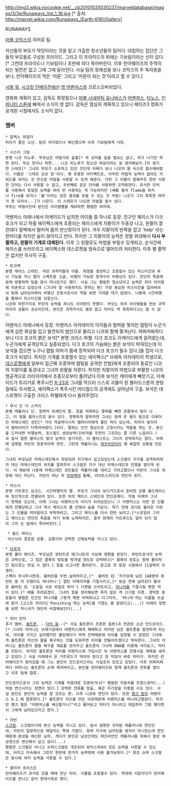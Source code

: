 http://img3.wikia.nocookie.net/__cb20101025030237/marveldatabase/images/3/3e/Runaways_Vol_1_18.jpg
[* 출처: http://marvel.wikia.com/Runaways_(Earth-616)/Gallery]

RUNAWAYS

[[마블 코믹스]]의 히어로 팀.

자신들의 부모가 악당이라는 것을 알고 가출한 청소년들의 팀이다. 대립하는 집단은 그들의 부모들로 구성된 프라이드. 그리고 이 프라이드의 뒤에는 기보림이라는 신이 있다.[* 그런데 프라이드나 기보림이나 초반에 죄다 죽어버린다. 이후 런어웨이즈의 주적이 되는 빌런은 없고 그때 그때 달라진다. 사실 팀의 정체성을 보나 코믹스의 주 독자층을 보나, 런어웨이즈의 적은 '어른' 그리고 '어른이 되는 것'이라고 할 수 있다.]

[[시빌 워]], [[시크릿 인베이전]]에선 [[영 어벤저스]]와 크로스오버되었다.

영화화 계획이 있고, 감독도 확정됬으나 [[마블 시네마틱 유니버스]]가 [[어벤져스]], [[타노스]], [[인피니티 스톤]]에 빠져서 소식이 영 없다. 감독은 열심히 계획하고 있으나 페이즈3 영화가 공개된 시점에서도 소식이 없다.

=== 멤버 ===
 * 알렉스 와일더
 머리가 좋은 소년. 팀의 리더였으나 배신했으며 이후 기보림에게 사망.

 * 시스터 그림
 본명 니코 미노루. 부모님은 마법사로 출혈[* 꼭 상처를 입을 필요는 없고, 피가 나기만 하면 된다. 무슨 뜻이냐 하면... 니코 미노루가 청소년 여성이라는 걸 생각해보자.]이 생기면 스태프[* 그녀의 부모가 소유하고 있던 것인데 어쩌다 보니 니코의 몸 속으로 흡수해버렸다. 이름은 '스태프 오브 원'이다. 꽤 유용한 아티팩트로, 아무런 마법적 능력이 없어도 키워드를 외치는 것 만으로 마법을 사용할 수 있게 해준다. 다만 그 이름이 말해주듯 한번 사용한 단어는 다시 사용할 수 없고, 두번째로 같은 단어를 사용하면 오작동한다. 유사한 단어를 사용해서 동일한 능력을 여러 번 사용하는 게 가능하지만 (예를 들어 flame을 외치나 fire를 외치나 '불'이라는 같은 결과를 얻을 수 있는 것 처럼) 니코가 그리 똑똑한 여자가 못 되어서...]가 나온다. 이 스태프가 나오면 마법을 쓸수 있다.
 부모는 마법사인데 본인은 아이템빨을 제외하면 평범한 여자애.
어벤저스 아레나에서 아케이드가 납치한 아이들 중 하나로 등장. 친구인 체이스가 다크호크가 되고 하필 에이펙스에게 조종되는 체이스에게 지팡이가 두동강 나고, 왼팔이 잘린데다 절벽에서  떨어져 몸이 만신창이가 된다. 겨우 지팡이의 반쪽을 잡고 'help' 라는 한마디를 하지만 숨이 끊어지고 만다.
하지만 그 지팡이의 능력은 정말 위대해서 '''다시 부활하고, 왼팔이 기계로 대체된다.''' 이후 그 왼팔로도 마법을 부릴수 있게되고, 순식간에 체이스를 쓰러뜨리고 에이펙스와 데스로켓을 땅속으로 떨어뜨려 처리한다. 이후 별 활약은 없지만 무사히 구출.
 * 토크백
 본명 체이스 스테인. 악당 과학자들의 아들. 화염을 생성하고 조종할수 있는 피스티건과 투시 기능을 지닌 멀티 스펙트럼 고글, 비행이 가능한 청개구리 비행선이 있다. 연인의 죽음때문에 방황하며 팀을 잠시 떠나있기도 했다. 사실 그는 평범한 청소년이고 능력은 죄다 아이템에 의존하고 있었는데 (그나마 잘 사용하지도 못하는 편) 가장 중요한 피스티건을 잃어버려서 팀에 남아있어봐야 비행선 조종사로서의 역할 외엔 기대할 데가 없었다. 나중에 시간여행을 통해서 피스티건을 되찾는다.
 니코와 마찬가지로 부모의 능력을 하나도 이어받지 못했다. 부모는 위의 아이템들을 만든 과학자이자 공돌이 공순이인데, 본인은 과학지식도 별로 없고 머리도 썩 똑똑하다고는 할 수 없다.
어벤저스 아레나에서 등장. 어벤저스 아카데미의 아이들과 협력을 맺지만 렙틸이 누군가에게 심한 화상을 입고 발견되자 범인으로 몰리고 니코와 함께 쫓겨난다. 어찌어찌하다보니 다크 호크의 붉은 보석[* 본명 크리스 파웰. 다크 호크도 아케이드에게 끌려왔는데, 누군가에게 공격당하고 실종되었다. 다크 호크의 가슴에는 붉은 보석이 박혀있는데 이 보석을 잡으면 누구나 렙틸 아머가 몸에 장착되어 다크 호크가 될수 있다.]을 잡아 다크 호크가 되었다. 하지만 기계를 조종할수 있는 에이펙스[* 브래독 아카데미의 학생으로, [[데스록|데스로켓]]에게 일부러 접근해 조종하여 렙틸을 공격한 진범]에게 조종되어 동료인 니코의 지팡이를 동강내고 그녀의 왼팔을 자른다. 하지만 지팡이의 마법으로 부활한 니코의 맹공격으로 리타이어해서 조종으로부터 풀려났다.이후 보석은 캐미에게 빼앗기고, 아케이드가 트리거로 폭주시킨 [[X-23]]과 그녀를 막으러 스스로 괴물이 된 블러드스톤의 분탕질에도 무사했고, 에이펙스가 폭주시킨 머더월드의 공격에도 살아남아 구출. 보석은 데스로켓이 구출한 크리스 파웰에게 다시 돌려주었다.
 * 루시 인 더 스카이
 본명 캐롤리나 딘. 침략자 외계인의 딸. 힘을 억제하는 팔찌를 빼면 온몸에서 빛이 나고, 이 빛을 블라스트로 쓸수 있다. 정확하게 말하자면 그녀는 원래 온 몸이 빛으로 이루어진 마제스데인 성인[* 거의 자살하다시피 뱀파이어에게 물린 적이 있는데, 피까지 빛이라서 뱀파이어가 타죽어버렸다.]이다. 팔찌는 인간 형상으로 고정시키는 역할을 하는 것. 본신을 드러내면 비행능력, 포스필드 생성능력(인비저블 우먼의 그것과는 좀 다른 느낌이다.)과 앞서 말한 블라스트 발사 능력이 생기지만, 이 블라스트는 그다지 강력하지는 않다. 아래에 설명할 자빈의 정혼자이며 연인. 그런데 캐롤리나는 [[레즈비언]]이라 꽤 복잡한 상황을 만든다. 

 그녀의 부모님은 마제스데인에서 추방되어 지구에서 살고있었는데 스크럴이 지구를 공격하려하자 대신 마제스데인의 위치를 알려주어 스크럴은 지구 대신 마제스데인과 전쟁을 벌이게 된다. 이 때문에 나중에 마제스데인 성인들은 캐롤리나를 데리고 가려고했으나 자빈이 그녀로 위장해 대신 떠난다. 자빈이 떠난 후 [[파워팩]]의 둘째, 라이트스피드와 연인이 된다.  

 * 아스닉
 본명 거트루드 요크스. 시간여행자의 딸. 부모가 그녀의 보디가드로서 준비한 공룡 올드레이스와 정신적으로 연결되어 있다. 또한 위의 체이스 스테인과 연인관계다. 작중 미래의 그녀가 현재로 오는데, 이때 그녀는 어벤저스의 리더가 되어있었으나 그 어벤저스는 어떤 한 인물에게 전멸당하고 그녀 역시 체이스의 품 안에서 숨을 거둔다. 죽기 전에 과거로 돌아온 이유는 그 인물을 막아달라고 부탁하려고, 그리고 체이스를 다시 한번 보려고.[*스포일러 그리고 체이스는 연인의 죽음을 막기 위해 노력하지만, 결국 현재의 거트루드도 얼마 되지 않아 그의 눈 앞에서 죽어버린다.]

  * 올드 레이스
  아스닉의 경호원 공룡. 공룡이라 강력한 신체능력을 지니고 있다.

 * [[몰리 헤이즈|브루저]]
 본명 몰리 헤이즈. 부모님은 뮤턴트로 매그니토의 사상에 영향을 받았다. 뮤턴트로서의 능력은 괴력으로, 그 힘은 클록의 망토를 벗겨낼 정도로 강력하나[* 클록의 망토는 원래 물리적인 힘으로는 벗길 수 없다.] 힘을 쓰고나면 졸려온다. 참고로 첫 등장 시점에서 11살짜리 꼬맹이.
 스펙이 무시무시한데, 울버린을 두번 날려버리고,[*  울버린 曰 '지구상에 남은 148명의 뮤턴트 중 저 꼬맹이도 하나라니'] 캡틴 아메리카를 기절시키고,[* 방금 전에 날라갔다 돌아온 울버린 曰 '오늘일 서로 비밀로 하자'] 다켄을 쓰러트리고, [[퍼니셔]]를 기절시킬 뻔한 적이 있다.[* 배를 후려갈겼다. 그녀의 힘을 생각해보면 죽지 않은 게 신기할 지경. 경악한 동료들이 평범한 인간인 퍼니셔를 그렇게 패면 어떡하냐고 다그치자, '퍼니셔'라는 이름을 쓰길래 뭔가 [고스트 라이더|'Punishing'하는 능력]을 가졌는 줄 알았다고(...)] 이때의 장면을 보면 퍼니셔가 대단히 비참해보인다(...)

 * 빅터 만차
 추가 멤버. [[울트론]], --[[닥터 둠]]--[* 사실 울트론이 조종한 둠봇]과 연관된 소년 안드로이드.[* 그녀의 어머니는 쓰레기장에서 어벤저스에게 패배하고 머리만 남은 울트론을 발견하게 되는데, 아이를 가지고 싶어했지만 불임에다가 마약 전력때문에 아이를 입양할 수 없었던 그녀에게 울트론은 자신의 몸을 복구하는 것을 도와주면 아이를 만들어주겠다고 약속한다. 그녀의 어머니는 울트론의 몸을 복구할 재료를 모아주고 울트론의 그녀의 DNA를 이용해 사이보그, 빅터를 만든다. 하지만 울트론은 빅터를 어벤저스에 가입시킨 뒤 어벤저스를 전멸시킬 계획을 세우고 있었다.] 사실 미래에서 온 거트루드가 막아야 한다고 한 악당이 바로 빅터다. 하지만 런어웨이즈가 찾아갔을 때 그는 본인이 안드로이드라는 사실조차 모르고 있었다. 이후 어찌저찌하다 어머니는 울트론의 손에 죽어버리고, 본인을 런어웨이즈와 함께 울트론과 전투를 벌이고 이후 팀에 합류.

 안드로이드로서 그의 능력은 기계를 마음대로 조종하거나[* 평범한 자동차를 트랜스포머(...)처럼 변신시키는 장면이 있다.] 강력한 전류를 방출, 혹은 자기장을 이용할 수도 있다. 사실 본인도 본인의 능력을 잘 모르는 편. 이후 니코와 연인이 된다. 또한 [[행크 핌]]의 어벤저스 A.I.에 합류한다.[* 울트론이 자신을 만든 이유때문에 어벤저스를 떠나려고했었다. 하지만 행크 핌은 "어벤저스를 배신할거니?"라고 물어보고 빅터가 아니라고 대답하자 그럼 됐다면서 그에게 남아있으라고 한다.]

 * 자빈
 [[스크럴]]. 스크럴이기에 변신 능력을 지니고 있다. 앞서 설명한 것처럼 캐롤리나와 연인인데, 자빈이 일방적으로 매달리는 쪽에 가깝다. 원래 지구에 남아있을 생각이 아니었는데 연인때문에 본성을 배신한 남자. 게다가 본인은 남성인데도 레즈비언인 캐롤리나를 위해서 항상 여성형으로 변신해서 살고 있다(...)
 평범한 스크럴은 아니고 슈퍼스크럴로 개조되어 판타스틱4의 모든 능력을 사용할 수 있는데, 어리고 미숙해서 그런지 한번에 한가지 능력밖에 사용 불가능하다.[* 원조 슈퍼 스크럴은 동시에 여러 능력을 사용할 수 있다.]

 * 클라라 프리스트
 런어웨이즈가 과거로 갔을 때에 만난 아이. 식물을 조종할수 있다. 학대에 시달리다가 런어웨이즈를 만나고 같이 현대사회로 왔다.

